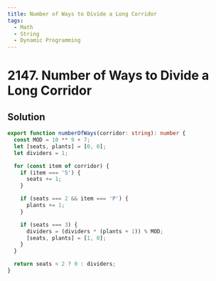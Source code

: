 ```yaml
---
title: Number of Ways to Divide a Long Corridor
tags:
  - Math
  - String
  - Dynamic Programming
---
```


# 2147. Number of Ways to Divide a Long Corridor

<Badges>
  <LevelBadge level="hard" />
  <TopicBadge name="Math" slug="math" />
  <TopicBadge name="String" slug="string" />
  <TopicBadge name="Dynamic Programming" slug="dynamic-programming" />
</Badges>

## Solution

```typescript filename="solution.ts" copy
export function numberOfWays(corridor: string): number {
  const MOD = 10 ** 9 + 7;
  let [seats, plants] = [0, 0];
  let dividers = 1;

  for (const item of corridor) {
    if (item === 'S') {
      seats += 1;
    }

    if (seats === 2 && item === 'P') {
      plants += 1;
    }

    if (seats === 3) {
      dividers = (dividers * (plants + 1)) % MOD;
      [seats, plants] = [1, 0];
    }
  }

  return seats < 2 ? 0 : dividers;
}
```

<ProblemLink
  codingSite="leetcode"
  href="https://leetcode.com/problems/number-of-ways-to-divide-a-long-corridor"
  title="Number of Ways to Divide a Long Corridor"
/>
